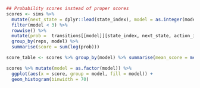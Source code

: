 

```r
## Probability scores instead of proper scores
scores <- sims %>%
  mutate(next_state = dplyr::lead(state_index), model = as.integer(model)) %>%
  filter(model < 3) %>%
  rowwise() %>%
  mutate(prob =  transitions[[model]][state_index, next_state, action_index] ) %>% 
  group_by(reps, model) %>%
  summarise(score = sum(log(prob))) 

score_table <- scores %>% group_by(model) %>% summarise(mean_score = mean(score))

scores %>% mutate(model = as.factor(model)) %>% 
  ggplot(aes(x = score, group = model, fill = model)) +
  geom_histogram(binwidth = 70)
```